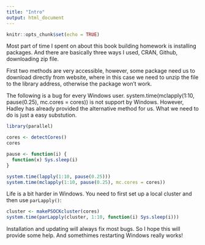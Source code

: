 ```yaml
---
title: "Intro"
output: html_document
---
```


```r
knitr::opts_chunk$set(echo = TRUE)
```

Most part of time I spent on about this book building homework is installing packages. And there are basically three ways I used, CRAN, Github, downloading zip file.

First two methods are very accessible, however, some package need us to download directly from website, where in this case we need to unzip the file to the library address, otherwise the package won't work.

The following is a bug for every Windows user. system.time(mclapply(1:10, pause(0.25), mc.cores = cores)) is not support by Windows. However, Hadley has already provided the alternative method for us. What we need to do is just a easy substution.

```r
library(parallel)
```

```r
cores <- detectCores()
cores

pause <- function(i) {
  function(x) Sys.sleep(i)
}

system.time(lapply(1:10, pause(0.25)))
system.time(mclapply(1:10, pause(0.25), mc.cores = cores))
```

Life is a bit harder in Windows. You need to first set up a local cluster and then use `parLapply()`: \indexc{mclapply()} \indexc{parLapply()}

```r
cluster <- makePSOCKcluster(cores)
system.time(parLapply(cluster, 1:10, function(i) Sys.sleep(i)))
```

Installation and updating will always fix most bugs. So I hope this will provide some help. And somethimes restarting Windows really works!
